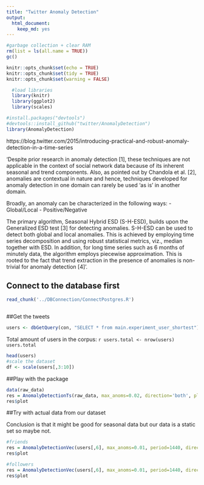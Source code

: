 ```yaml
---
title: "Twitter Anomaly Detection"
output: 
  html_document: 
    keep_md: yes
---
```


```r
#garbage collection + clear RAM
rm(list = ls(all.name = TRUE))
gc()
```

```r
knitr::opts_chunk$set(echo = TRUE)
knitr::opts_chunk$set(tidy = TRUE)
knitr::opts_chunk$set(warning = FALSE)
```

```r
  #load libraries
  library(knitr)
  library(ggplot2)
  library(scales)

#install.packages("devtools")
#devtools::install_github("twitter/AnomalyDetection")
library(AnomalyDetection)

```

https://blog.twitter.com/2015/introducing-practical-and-robust-anomaly-detection-in-a-time-series

'Despite prior research in anomaly detection [1], these techniques are not applicable in the context of social network data because of its inherent seasonal and trend components. Also, as pointed out by Chandola et al. [2], anomalies are contextual in nature and hence, techniques developed for anomaly detection in one domain can rarely be used ‘as is’ in another domain.

Broadly, an anomaly can be characterized in the following ways:
- Global/Local
- Positive/Negative

The primary algorithm, Seasonal Hybrid ESD (S-H-ESD), builds upon the Generalized ESD test [3] for detecting anomalies. S-H-ESD can be used to detect both global and local anomalies. This is achieved by employing time series decomposition and using robust statistical metrics, viz., median together with ESD. In addition, for long time series such as 6 months of minutely data, the algorithm employs piecewise approximation. This is rooted to the fact that trend extraction in the presence of anomalies is non-trivial for anomaly detection [4]'.

## Connect to the database first
```r
read_chunk('../DBConnection/ConnectPostgres.R')
```

```r
```

##Get the tweets
```r
users <- dbGetQuery(con, "SELECT * from main.experiment_user_shortest")
```

Total amount of users in the corpus: `r users.total <- nrow(users)
  users.total`

```r
head(users)
#scale the dataset
df <- scale(users[,3:10])
```

##Play with the package

```r
data(raw_data)
res = AnomalyDetectionTs(raw_data, max_anoms=0.02, direction='both', plot=TRUE)
res$plot
```

##Try with actual data from our dataset

Conclusion is that it might be good for seasonal data but our data is a static set so maybe not.

```r
#friends
res = AnomalyDetectionVec(users[,6], max_anoms=0.01, period=1440, direction='both', only_last=FALSE, plot=TRUE)
res$plot

#followers
res = AnomalyDetectionVec(users[,6], max_anoms=0.01, period=1440, direction='both', only_last=FALSE, plot=TRUE)
res$plot
```

```r
```